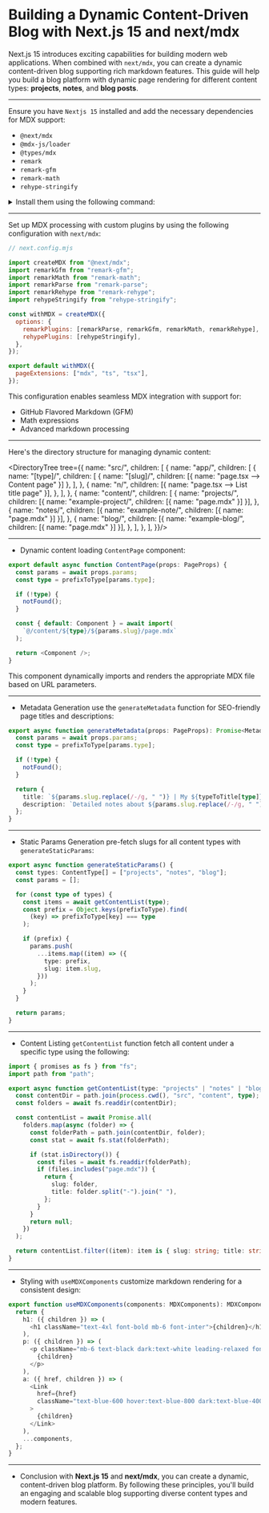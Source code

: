 
# Building a Dynamic Content-Driven Blog with Next.js 15 and next/mdx

Next.js 15 introduces exciting capabilities for building modern web applications. When combined with `next/mdx`, you can create a dynamic content-driven blog supporting rich markdown features. This guide will help you build a blog platform with dynamic page rendering for different content types: **projects**, **notes**, and **blog posts**.

---

Ensure you have `Nextjs 15` installed and add the necessary dependencies for MDX support:

- `@next/mdx`
- `@mdx-js/loader`
- `@types/mdx`
- `remark`
- `remark-gfm`
- `remark-math`
- `rehype-stringify`

<details className="mb-1 [&[open]]:mb-4 [&[open]]:border-b [&[open]]:border-gray-100">
  <summary className="text-gray-600 text-[15px] mb-2">Install them using the following command:</summary>

  ```bash
  npm install next@15 @next/mdx @mdx-js/loader @types/mdx remark remark-gfm remark-math rehype-stringify
  ```
</details>

---

Set up MDX processing with custom plugins by using the following configuration with `next/mdx`:

```javascript
// next.config.mjs

import createMDX from "@next/mdx";
import remarkGfm from "remark-gfm";
import remarkMath from "remark-math";
import remarkParse from "remark-parse";
import remarkRehype from "remark-rehype";
import rehypeStringify from "rehype-stringify";

const withMDX = createMDX({
  options: {
    remarkPlugins: [remarkParse, remarkGfm, remarkMath, remarkRehype],
    rehypePlugins: [rehypeStringify],
  },
});

export default withMDX({
  pageExtensions: ["mdx", "ts", "tsx"],
});
```

This configuration enables seamless MDX integration with support for:

- GitHub Flavored Markdown (GFM)
- Math expressions
- Advanced markdown processing

---

Here's the directory structure for managing dynamic content:

<DirectoryTree
tree={{
  name: "src/",
  children: [
    {
      name: "app/",
      children: [
        {
          name: "[type]/",
          children: [
            { name: "[slug]/", children: [{ name: "page.tsx --> Content page" }] },
          ],
        },
        {
          name: "n/",
          children: [{ name: "page.tsx --> List title page" }],
        },
      ],
    },
    {
      name: "content/",
      children: [
        {
          name: "projects/",
          children: [{ name: "example-project/", children: [{ name: "page.mdx" }] }],
        },
        {
          name: "notes/",
          children: [{ name: "example-note/", children: [{ name: "page.mdx" }] }],
        },
        {
          name: "blog/",
          children: [{ name: "example-blog/", children: [{ name: "page.mdx" }] }],
        },
      ],
    },
  ],
}}/>

---

- Dynamic content loading `ContentPage` component:

```typescript
export default async function ContentPage(props: PageProps) {
  const params = await props.params;
  const type = prefixToType[params.type];

  if (!type) {
    notFound();
  }

  const { default: Component } = await import(
    `@/content/${type}/${params.slug}/page.mdx`
  );

  return <Component />;
}
```

This component dynamically imports and renders the appropriate MDX file based on URL parameters.

---

- Metadata Generation 
use the `generateMetadata` function for SEO-friendly page titles and descriptions:

```typescript
export async function generateMetadata(props: PageProps): Promise<Metadata> {
  const params = await props.params;
  const type = prefixToType[params.type];

  if (!type) {
    notFound();
  }

  return {
    title: `${params.slug.replace(/-/g, " ")} | My ${typeToTitle[type]}`,
    description: `Detailed notes about ${params.slug.replace(/-/g, " ")}`,
  };
}
```

---

- Static Params Generation
pre-fetch slugs for all content types with `generateStaticParams`:

```typescript
export async function generateStaticParams() {
  const types: ContentType[] = ["projects", "notes", "blog"];
  const params = [];

  for (const type of types) {
    const items = await getContentList(type);
    const prefix = Object.keys(prefixToType).find(
      (key) => prefixToType[key] === type
    );

    if (prefix) {
      params.push(
        ...items.map((item) => ({
          type: prefix,
          slug: item.slug,
        }))
      );
    }
  }

  return params;
}
```

---

- Content Listing `getContentList` function
fetch all content under a specific type using the following:

```typescript
import { promises as fs } from "fs";
import path from "path";

export async function getContentList(type: "projects" | "notes" | "blog") {
  const contentDir = path.join(process.cwd(), "src", "content", type);
  const folders = await fs.readdir(contentDir);

  const contentList = await Promise.all(
    folders.map(async (folder) => {
      const folderPath = path.join(contentDir, folder);
      const stat = await fs.stat(folderPath);

      if (stat.isDirectory()) {
        const files = await fs.readdir(folderPath);
        if (files.includes("page.mdx")) {
          return {
            slug: folder,
            title: folder.split("-").join(" "),
          };
        }
      }
      return null;
    })
  );

  return contentList.filter((item): item is { slug: string; title: string } => item !== null);
}
```

---

- Styling with `useMDXComponents`
customize markdown rendering for a consistent design:

```typescript
export function useMDXComponents(components: MDXComponents): MDXComponents {
  return {
    h1: ({ children }) => (
      <h1 className="text-4xl font-bold mb-6 font-inter">{children}</h1>
    ),
    p: ({ children }) => (
      <p className="mb-6 text-black dark:text-white leading-relaxed font-inter">
        {children}
      </p>
    ),
    a: ({ href, children }) => (
      <Link
        href={href}
        className="text-blue-600 hover:text-blue-800 dark:text-blue-400 dark:hover:text-blue-200 font-inter"
      >
        {children}
      </Link>
    ),
    ...components,
  };
}
```

---

- Conclusion with **Next.js 15** and **next/mdx**, you can create a dynamic, content-driven blog platform. By following these principles, you'll build an engaging and scalable blog supporting diverse content types and modern features.
